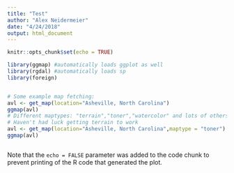 ```yaml
---
title: "Test"
author: "Alex Neidermeier"
date: "4/24/2018"
output: html_document
---
```


```r
knitr::opts_chunk$set(echo = TRUE)

library(ggmap) #automatically loads ggplot as well
library(rgdal) #automatically loads sp
library(foreign)


# Some example map fetching:
avl <- get_map(location="Asheville, North Carolina")
ggmap(avl)
# Different maptypes: "terrain","toner","watercolor" and lots of others (helpfile)
# Haven't had luck getting terrain to work
avl <- get_map(location="Asheville, North Carolina",maptype = "toner")
ggmap(avl)
```


```r

```

Note that the `echo = FALSE` parameter was added to the code chunk to prevent printing of the R code that generated the plot.
